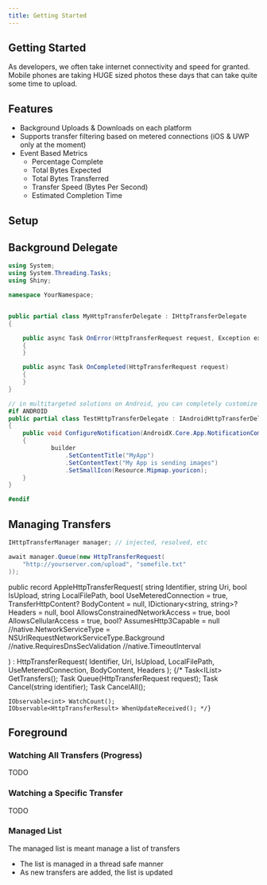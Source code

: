 ```yaml
---
title: Getting Started
---
```


## Getting Started 

As developers, we often take internet connectivity and speed for granted.  Mobile phones are taking HUGE sized photos these days that can take quite some time to upload.

## Features

* Background Uploads & Downloads on each platform
* Supports transfer filtering based on metered connections (iOS & UWP only at the moment)
* Event Based Metrics
  * Percentage Complete
  * Total Bytes Expected
  * Total Bytes Transferred
  * Transfer Speed (Bytes Per Second)
  * Estimated Completion Time

## Setup

<LibBuilder componentName="httptransfers" client:load />


## Background Delegate

```csharp
using System;
using System.Threading.Tasks;
using Shiny;

namespace YourNamespace;


public partial class MyHttpTransferDelegate : IHttpTransferDelegate
{

    public async Task OnError(HttpTransferRequest request, Exception ex) 
    {
    }

    public async Task OnCompleted(HttpTransferRequest request)
    {
    }
}

// in multitargeted solutions on Android, you can completely customize the foreground service notification
#if ANDROID
public partial class TestHttpTransferDelegate : IAndroidHttpTransferDelegate
{
    public void ConfigureNotification(AndroidX.Core.App.NotificationCompat.Builder builder, HttpTransfer transfer)
    {
            builder
                .SetContentTitle("MyApp")
                .SetContentText("My App is sending images")
                .SetSmallIcon(Resource.Mipmap.youricon);
    }
}

#endif


```


## Managing Transfers

```csharp
IHttpTransferManager manager; // injected, resolved, etc

await manager.Queue(new HttpTransferRequest(
    "http://yourserver.com/upload", "somefile.txt"
));


```
public record AppleHttpTransferRequest(
    string Identifier,
    string Uri,
    bool IsUpload,
    string LocalFilePath,
    bool UseMeteredConnection = true,
    TransferHttpContent? BodyContent = null,
    IDictionary<string, string>? Headers = null,
    bool AllowsConstrainedNetworkAccess = true,
    bool AllowsCellularAccess = true,
    bool? AssumesHttp3Capable = null
    //native.NetworkServiceType = NSUrlRequestNetworkServiceType.Background
    //native.RequiresDnsSecValidation
    //native.TimeoutInterval

)
: HttpTransferRequest(
    Identifier,
    Uri,
    IsUpload,
    LocalFilePath,
    UseMeteredConnection,
    BodyContent,
    Headers
);
    {/* Task<IList<HttpTransfer>> GetTransfers();
    Task<HttpTransfer> Queue(HttpTransferRequest request);
    Task Cancel(string identifier);
    Task CancelAll();

    IObservable<int> WatchCount();
    IObservable<HttpTransferResult> WhenUpdateReceived(); */}

## Foreground

### Watching All Transfers (Progress)
TODO

### Watching a Specific Transfer
TODO

### Managed List

The managed list is meant manage a list of transfers

* The list is managed in a thread safe manner
* As new transfers are added, the list is updated